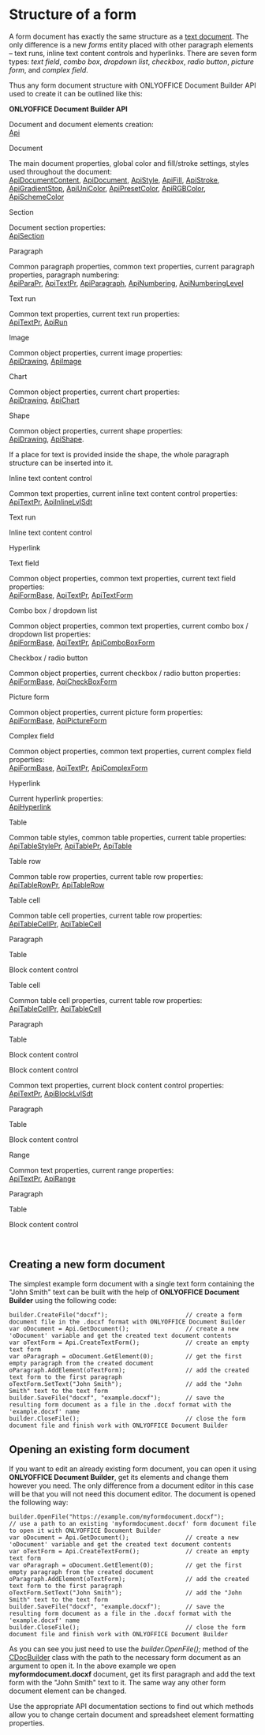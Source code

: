 # Structure of a form

A form document has exactly the same structure as a [text document](/docbuilder/textdocumentapi). The only difference is a new *forms* entity placed with other paragraph elements – text runs, inline text content controls and hyperlinks. There are seven form types: *text field*, *combo box*, *dropdown list*, *checkbox*, *radio button*, *picture form*, and *complex field*.

Thus any form document structure with ONLYOFFICE Document Builder API used to create it can be outlined like this:

**ONLYOFFICE Document Builder API**

Document and document elements creation:\
[Api](/docbuilder/textdocumentapi/api)

Document

The main document properties, global color and fill/stroke settings, styles used throughout the document:\
[ApiDocumentContent](/docbuilder/textdocumentapi/apidocumentcontent), [ApiDocument](/docbuilder/textdocumentapi/apidocument), [ApiStyle](/docbuilder/textdocumentapi/apistyle), [ApiFill](/docbuilder/textdocumentapi/apifill), [ApiStroke](/docbuilder/textdocumentapi/apistroke), [ApiGradientStop](/docbuilder/textdocumentapi/apigradientstop), [ApiUniColor](/docbuilder/textdocumentapi/apiunicolor), [ApiPresetColor](/docbuilder/textdocumentapi/apipresetcolor), [ApiRGBColor](/docbuilder/textdocumentapi/apirgbcolor), [ApiSchemeColor](/docbuilder/textdocumentapi/apischemecolor)

Section

Document section properties:\
[ApiSection](/docbuilder/textdocumentapi/apisection)

Paragraph

Common paragraph properties, common text properties, current paragraph properties, paragraph numbering:\
[ApiParaPr](/docbuilder/textdocumentapi/apiparapr), [ApiTextPr](/docbuilder/textdocumentapi/apitextpr), [ApiParagraph](/docbuilder/textdocumentapi/apiparagraph), [ApiNumbering](/docbuilder/textdocumentapi/apinumbering), [ApiNumberingLevel](/docbuilder/textdocumentapi/apinumberinglevel)

Text run

Common text properties, current text run properties:\
[ApiTextPr](/docbuilder/textdocumentapi/apitextpr), [ApiRun](/docbuilder/textdocumentapi/apirun)

Image

Common object properties, current image properties:\
[ApiDrawing](/docbuilder/textdocumentapi/apidrawing), [ApiImage](/docbuilder/textdocumentapi/apiimage)

Chart

Common object properties, current chart properties:\
[ApiDrawing](/docbuilder/textdocumentapi/apidrawing), [ApiChart](/docbuilder/textdocumentapi/apichart)

Shape

Common object properties, current shape properties:\
[ApiDrawing](/docbuilder/textdocumentapi/apidrawing), [ApiShape](/docbuilder/textdocumentapi/apishape).

If a place for text is provided inside the shape, the whole paragraph structure can be inserted into it.

Inline text content control

Common text properties, current inline text content control properties:\
[ApiTextPr](/docbuilder/textdocumentapi/apitextpr), [ApiInlineLvlSdt](/docbuilder/textdocumentapi/apiinlinelvlsdt)

Text run

Inline text content control

Hyperlink

Text field

Common object properties, common text properties, current text field properties:\
[ApiFormBase](/docbuilder/textdocumentapi/apiformbase), [ApiTextPr](/docbuilder/textdocumentapi/apitextpr), [ApiTextForm](/docbuilder/textdocumentapi/apitextform)

Combo box / dropdown list

Common object properties, common text properties, current combo box / dropdown list properties:\
[ApiFormBase](/docbuilder/textdocumentapi/apiformbase), [ApiTextPr](/docbuilder/textdocumentapi/apitextpr), [ApiComboBoxForm](/docbuilder/textdocumentapi/apicomboboxform)

Checkbox / radio button

Common object properties, current checkbox / radio button properties:\
[ApiFormBase](/docbuilder/textdocumentapi/apiformbase), [ApiCheckBoxForm](/docbuilder/textdocumentapi/apicheckboxform)

Picture form

Common object properties, current picture form properties:\
[ApiFormBase](/docbuilder/textdocumentapi/apiformbase), [ApiPictureForm](/docbuilder/textdocumentapi/apipictureform)

Complex field

Common object properties, common text properties, current complex field properties:\
[ApiFormBase](/docbuilder/textdocumentapi/apiformbase), [ApiTextPr](/docbuilder/textdocumentapi/apitextpr), [ApiComplexForm](/docbuilder/textdocumentapi/apicomplexform)

Hyperlink

Current hyperlink properties:\
[ApiHyperlink](/docbuilder/textdocumentapi/apihyperlink)

Table

Common table styles, common table properties, current table properties:\
[ApiTableStylePr](/docbuilder/textdocumentapi/apitablestylepr), [ApiTablePr](/docbuilder/textdocumentapi/apitablepr), [ApiTable](/docbuilder/textdocumentapi/apitable)

Table row

Common table row properties, current table row properties:\
[ApiTableRowPr](/docbuilder/textdocumentapi/apitablerowpr), [ApiTableRow](/docbuilder/textdocumentapi/apitablerow)

Table cell

Common table cell properties, current table row properties:\
[ApiTableCellPr](/docbuilder/textdocumentapi/apitablecellpr), [ApiTableCell](/docbuilder/textdocumentapi/apitablecell)

Paragraph

Table

Block content control

Table cell

Common table cell properties, current table row properties:\
[ApiTableCellPr](/docbuilder/textdocumentapi/apitablecellpr), [ApiTableCell](/docbuilder/textdocumentapi/apitablecell)

Paragraph

Table

Block content control

Block content control

Common text properties, current block content control properties:\
[ApiTextPr](/docbuilder/textdocumentapi/apitextpr), [ApiBlockLvlSdt](/docbuilder/textdocumentapi/apiblocklvlsdt)

Paragraph

Table

Block content control

Range

Common text properties, current range properties:\
[ApiTextPr](/docbuilder/textdocumentapi/apitextpr), [ApiRange](/docbuilder/textdocumentapi/apirange)

Paragraph

Table

Block content control

 

## Creating a new form document

The simplest example form document with a single text form containing the "John Smith" text can be built with the help of **ONLYOFFICE Document Builder** using the following code:

```
builder.CreateFile("docxf");                      // create a form document file in the .docxf format with ONLYOFFICE Document Builder
var oDocument = Api.GetDocument();                // create a new 'oDocument' variable and get the created text document contents
var oTextForm = Api.CreateTextForm();             // create an empty text form
var oParagraph = oDocument.GetElement(0);         // get the first empty paragraph from the created document
oParagraph.AddElement(oTextForm);                 // add the created text form to the first paragraph
oTextForm.SetText("John Smith");                  // add the "John Smith" text to the text form
builder.SaveFile("docxf", "example.docxf");       // save the resulting form document as a file in the .docxf format with the 'example.docxf' name
builder.CloseFile();                              // close the form document file and finish work with ONLYOFFICE Document Builder
```

## Opening an existing form document

If you want to edit an already existing form document, you can open it using **ONLYOFFICE Document Builder**, get its elements and change them however you need. The only difference from a document editor in this case will be that you will not need this document editor. The document is opened the following way:

```
builder.OpenFile("https://example.com/myformdocument.docxf");        // use a path to an existing 'myformdocument.docxf' form document file to open it with ONLYOFFICE Document Builder
var oDocument = Api.GetDocument();                // create a new 'oDocument' variable and get the created text document contents
var oTextForm = Api.CreateTextForm();             // create an empty text form
var oParagraph = oDocument.GetElement(0);         // get the first empty paragraph from the created document
oParagraph.AddElement(oTextForm);                 // add the created text form to the first paragraph
oTextForm.SetText("John Smith");                  // add the "John Smith" text to the text form
builder.SaveFile("docxf", "example.docxf");       // save the resulting form document as a file in the .docxf format with the 'example.docxf' name
builder.CloseFile();                              // close the form document file and finish work with ONLYOFFICE Document Builder
```

As you can see you just need to use the *builder.OpenFile();* method of the [CDocBuilder](/docbuilder/integrationapi/cdocbuilder) class with the path to the necessary form document as an argument to open it. In the above example we open **myformdocument.docxf** document, get its first paragraph and add the text form with the "John Smith" text to it. The same way any other form document element can be changed.

Use the appropriate API documentation sections to find out which methods allow you to change certain document and spreadsheet element formatting properties.

